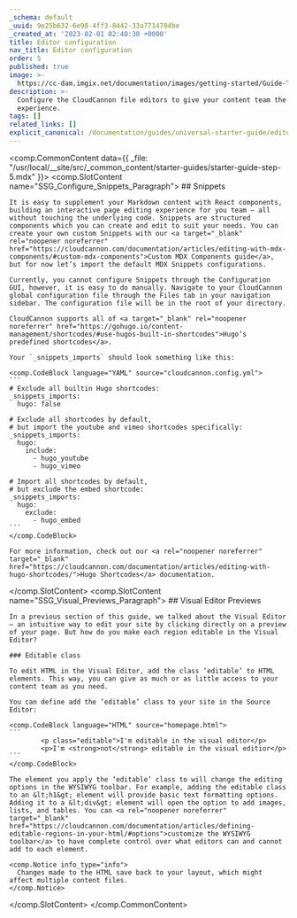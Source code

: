```yaml
---
_schema: default
_uuid: 9e25b632-6e98-4ff3-8442-33a7714704be
_created_at: '2023-02-01 02:40:30 +0000'
title: Editor configuration
nav_title: Editor configuration
order: 5
published: true
image: >-
  https://cc-dam.imgix.net/documentation/images/getting-started/Guide-Thumbnails/CloudCannon-Getting-Started-Thumbnail-Hugo.png
description: >-
  Configure the CloudCannon file editors to give your content team the best
  experience.
tags: []
related_links: []
explicit_canonical: /documentation/guides/universal-starter-guide/editor-configuration/
---
```

<comp.CommonContent data={{ _file: "/usr/local/__site/src/_common_content/starter-guides/starter-guide-step-5.mdx" }}>
  <comp.SlotContent name="SSG_Configure_Snippets_Paragraph">
    ## Snippets

    It is easy to supplement your Markdown content with React components, building an interactive page editing experience for you team — all without touching the underlying code. Snippets are structured components which you can create and edit to suit your needs. You can create your own custom Snippets with our <a target="_blank" rel="noopener noreferrer" href="https://cloudcannon.com/documentation/articles/editing-with-mdx-components/#custom-mdx-components">Custom MDX Components guide</a>, but for now let’s import the default MDX Snippets configurations.

    Currently, you cannot configure Snippets through the Configuration GUI, however, it is easy to do manually. Navigate to your CloudCannon global configuration file through the Files tab in your navigation sidebar. The configuration file will be in the root of your directory.

    CloudCannon supports all of <a target="_blank" rel="noopener noreferrer" href="https://gohugo.io/content-management/shortcodes/#use-hugos-built-in-shortcodes">Hugo’s predefined shortcodes</a>.

    Your `_snippets_imports` should look something like this:

    <comp.CodeBlock language="YAML" source="cloudcannon.config.yml">
    ```
    # Exclude all builtin Hugo shortcodes:
    _snippets_imports:
      hugo: false

    # Exclude all shortcodes by default,
    # but import the youtube and vimeo shortcodes specifically:
    _snippets_imports:
      hugo:
        include:
          - hugo_youtube
          - hugo_vimeo

    # Import all shortcodes by default,
    # but exclude the embed shortcode:
    _snippets_imports:
      hugo:
        exclude:
          - hugo_embed
    ```
    </comp.CodeBlock>

    For more information, check out our <a rel="noopener noreferrer" target="_blank" href="https://cloudcannon.com/documentation/articles/editing-with-hugo-shortcodes/">Hugo Shortcodes</a> documentation.
  </comp.SlotContent> <comp.SlotContent name="SSG_Visual_Previews_Paragraph">
    ## Visual Editor Previews

    In a previous section of this guide, we talked about the Visual Editor — an intuitive way to edit your site by clicking directly on a preview of your page. But how do you make each region editable in the Visual Editor?

    ### Editable class

    To edit HTML in the Visual Editor, add the class ‘editable’ to HTML elements. This way, you can give as much or as little access to your content team as you need.

    You can define add the ‘editable’ class to your site in the Source Editor:

    <comp.CodeBlock language="HTML" source="homepage.html">
    ```
            <p class="editable">I'm editable in the visual editor</p>
            <p>I'm <strong>not</strong> editable in the visual editior</p>
    ```
    </comp.CodeBlock>

    The element you apply the ‘editable’ class to will change the editing options in the WYSIWYG toolbar. For example, adding the editable class to an &lt;h1&gt; element will provide basic text formatting options. Adding it to a &lt;div&gt; element will open the option to add images, lists, and tables. You can <a rel="noopener noreferrer" target="_blank" href="https://cloudcannon.com/documentation/articles/defining-editable-regions-in-your-html/#options">customize the WYSIWYG toolbar</a> to have complete control over what editors can and cannot add to each element.

    <comp.Notice info_type="info">
      Changes made to the HTML save back to your layout, which might affect multiple content files.
    </comp.Notice>
  </comp.SlotContent>
</comp.CommonContent>